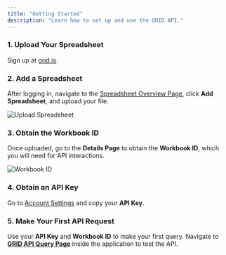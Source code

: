 ```yaml
---
title: "Getting Started"
description: "Learn how to set up and use the GRID API."
---
```


### 1. Upload Your Spreadsheet
Sign up at [grid.is](https://alpha.grid.is/user/login).

### 2. Add a Spreadsheet
After logging in, navigate to the [Spreadsheet Overview Page](https://alpha.grid.is/spreadsheets), click **Add Spreadsheet**, and upload your file.

![Upload Spreadsheet](/images/upload-spreadsheet.png)

### 3. Obtain the Workbook ID
Once uploaded, go to the **Details Page** to obtain the **Workbook ID**, which you will need for API interactions.

![Workbook ID](/images/workbook-id.png)

### 4. Obtain an API Key
Go to [Account Settings](https://alpha.grid.is/account/advanced) and copy your **API Key**.

### 5. Make Your First API Request
Use your **API Key** and **Workbook ID** to make your first query. Navigate to **[GRID API Query Page](/api-reference/workbooks/query-workbook-data?playground=open)** inside the application to test the API.

